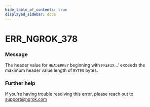 ```yaml
---
hide_table_of_contents: true
displayed_sidebar: docs
---
```



# ERR_NGROK_378

### Message

The header value for `HEADERKEY` beginning with `PREFIX`...' exceeds the maximum header value length of `BYTES` bytes.

<ErrorDetails error="err_ngrok_378" />

### Further help

If you're having trouble resolving this error, please reach out to [support@ngrok.com](mailto:support@ngrok.com?subject=Help%20with%20ERR_NGROK_378)

